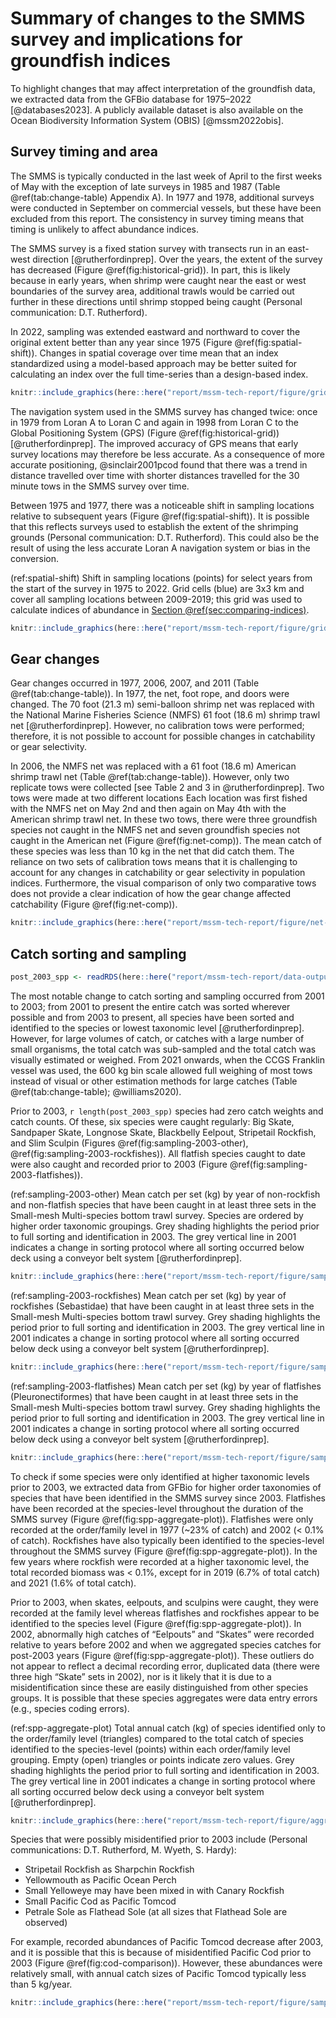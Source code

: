# Summary of changes to the SMMS survey and implications for groundfish indices {#sec:summary-of-changes}

To highlight changes that may affect interpretation of the groundfish data, we extracted data from the GFBio database for 1975--2022 [@databases2023].
A publicly available dataset is also available on the Ocean Biodiversity Information System (OBIS) [@mssm2022obis].

## Survey timing and area

The SMMS is typically conducted in the last week of April to the first weeks of May with the exception of late surveys in 1985 and 1987 (Table \@ref(tab:change-table) Appendix A).
In 1977 and 1978, additional surveys were conducted in September on commercial vessels, but these have been excluded from this report.
The consistency in survey timing means that timing is unlikely to affect abundance indices. 

The SMMS survey is a fixed station survey with transects run in an east-west direction [@rutherfordinprep].
Over the years, the extent of the survey has decreased (Figure \@ref(fig:historical-grid)).
In part, this is likely because in early years, when shrimp were caught near the east or west boundaries of the survey area, additional trawls would be carried out further in these directions until shrimp stopped being caught (Personal communication: D.T. Rutherford).

In 2022, sampling was extended eastward and northward to cover the original extent better than any year since 1975 (Figure \@ref(fig:spatial-shift)).
Changes in spatial coverage over time mean that an index standardized using a model-based approach may be better suited for calculating an index over the full time-series than a design-based index.

```r

knitr::include_graphics(here::here("report/mssm-tech-report/figure/grid-historical-nav-changes_no-points.png"), dpi = NA)

```

The navigation system used in the SMMS survey has changed twice: once in 1979 from Loran A to Loran C and again in 1998 from Loran C to the Global Positioning System (GPS) (Figure \@ref(fig:historical-grid)) [@rutherfordinprep].
The improved accuracy of GPS means that early survey locations may therefore be less accurate.
As a consequence of more accurate positioning, @sinclair2001pcod found that there was a trend in distance travelled over time with shorter distances travelled for the 30 minute tows in the SMMS survey over time.

Between 1975 and 1977, there was a noticeable shift in sampling locations relative to subsequent years (Figure \@ref(fig:spatial-shift)).
It is possible that this reflects surveys used to establish the extent of the shrimping grounds (Personal communication: D.T. Rutherford). 
This could also be the result of using the less accurate Loran A navigation system or bias in the conversion.

<!-- caption -->
(ref:spatial-shift) Shift in sampling locations (points) for select years from the start of the survey in 1975 to 2022. Grid cells (blue) are 3x3 km and cover all sampling locations between 2009-2019; this grid was used to calculate indices of abundance in [Section \@ref(sec:comparing-indices)](#sec:comparing-indices).

```r
knitr::include_graphics(here::here("report/mssm-tech-report/figure/grid-spatial-sampling-changes.png"), dpi = NA)
```

## Gear changes

Gear changes occurred in 1977, 2006, 2007, and 2011 (Table \@ref(tab:change-table)).
In 1977, the net, foot rope, and doors were changed.
The 70 foot (21.3 m) semi-balloon shrimp net was replaced with the National Marine Fisheries Science (NMFS) 61 foot (18.6 m) shrimp trawl net [@rutherfordinprep].
However, no calibration tows were performed; therefore, it is not possible to 
account for possible changes in catchability or gear selectivity.

In 2006, the NMFS net was replaced with a 61 foot (18.6 m) American shrimp trawl net (Table \@ref(tab:change-table)).
However, only two replicate tows were collected [see Table 2 and 3 in @rutherfordinprep].
Two tows were made at two different locations
Each location was first fished with the NMFS net on May 2nd and then again on May 4th with the American shrimp trawl net.
In these two tows, there were three groundfish species not caught in the NMFS net and seven groundfish species not caught in the American net (Figure \@ref(fig:net-comp)).
The mean catch of these species was less than 10 kg in the net that did catch them.
The reliance on two sets of calibration tows means that it is challenging to account for any changes in catchability or gear selectivity in population indices. 
Furthermore, the visual comparison of only two comparative tows does not provide a clear indication of how the gear change affected catchability (Figure \@ref(fig:net-comp)).

```r
knitr::include_graphics(here::here("report/mssm-tech-report/figure/net-comp.png"), dpi = NA)
```

## Catch sorting and sampling

```r
post_2003_spp <- readRDS(here::here("report/mssm-tech-report/data-outputs/post-2003-spp.rds"))
```

The most notable change to catch sorting and sampling occurred from 2001 to 2003; from 2001 to present the entire catch was sorted wherever possible and from 2003 to present, all species have been sorted and identified to the species or lowest taxonomic level [@rutherfordinprep].
However, for large volumes of catch, or catches with a large number of small organisms, the total catch was sub-sampled and the total catch was visually estimated or weighed.
From 2021 onwards, when the CCGS Franklin vessel was used, the 600 kg bin scale allowed full weighing of most tows instead of visual or other estimation methods for large catches (Table \@ref(tab:change-table); @williams2020).

Prior to 2003, `r length(post_2003_spp)` species had zero catch weights and catch counts.
Of these, six species were caught regularly: Big Skate, Sandpaper Skate, Longnose Skate, Blackbelly Eelpout, Stripetail Rockfish, and Slim Sculpin (Figures \@ref(fig:sampling-2003-other), \@ref(fig:sampling-2003-rockfishes)).
All flatfish species caught to date were also caught and recorded prior to 2003 (Figure \@ref(fig:sampling-2003-flatfishes)).

<!-- caption -->
(ref:sampling-2003-other) Mean catch per set (kg) by year of non-rockfish and non-flatfish species that have been caught in at least three sets in the Small-mesh Multi-species bottom trawl survey. Species are ordered by higher order taxonomic groupings. Grey shading highlights the period prior to full sorting and identification in 2003. The grey vertical line in 2001 indicates a change in sorting protocol where all sorting occurred below deck using a conveyor belt system [@rutherfordinprep].

```r
knitr::include_graphics(here::here("report/mssm-tech-report/figure/sampling-2003-other.png"), dpi = NA)
```

 <!-- caption -->
(ref:sampling-2003-rockfishes) Mean catch per set (kg) by year of rockfishes (Sebastidae) that have been caught in at least three sets in the Small-mesh Multi-species bottom trawl survey. Grey shading highlights the period prior to full sorting and identification in 2003. The grey vertical line in 2001 indicates a change in sorting protocol where all sorting occurred below deck using a conveyor belt system [@rutherfordinprep].

```r
knitr::include_graphics(here::here("report/mssm-tech-report/figure/sampling-2003-rockfishes.png"), dpi = NA)
```


<!-- caption -->
(ref:sampling-2003-flatfishes) Mean catch per set (kg) by year of flatfishes (Pleuronectiformes) that have been caught in at least three sets in the Small-mesh Multi-species bottom trawl survey. Grey shading highlights the period prior to full sorting and identification in 2003. The grey vertical line in 2001 indicates a change in sorting protocol where all sorting occurred below deck using a conveyor belt system [@rutherfordinprep].

```r
knitr::include_graphics(here::here("report/mssm-tech-report/figure/sampling-2003-flatfishes.png"), dpi = NA)
```

To check if some species were only identified at higher taxonomic levels prior to 2003, we extracted data from GFBio for higher order taxonomies of species that have been identified in the SMMS survey since 2003.
Flatfishes have been recorded at the species-level throughout the duration of the SMMS survey (Figure \@ref(fig:spp-aggregate-plot)). 
Flatfishes were only recorded at the order/family level in 1977 (~23\% of catch) and 2002 (< 0.1\% of catch). 
Rockfishes have also typically been identified to the species-level throughout the SMMS survey (Figure \@ref(fig:spp-aggregate-plot)). 
In the few years where rockfish were recorded at a higher taxonomic level, the total recorded biomass was < 0.1\%, except for in 2019 (6.7\% of total catch) and 2021 (1.6% of total catch). 

Prior to 2003, when skates, eelpouts, and sculpins were caught, they were recorded at the family level whereas flatfishes and rockfishes appear to be identified to the species level (Figure \@ref(fig:spp-aggregate-plot)).
In 2002, abnormally high catches of "Eelpouts" and "Skates" were recorded relative to years before 2002 and when we aggregated species catches for post-2003 years (Figure \@ref(fig:spp-aggregate-plot)).
These outliers do not appear to reflect a decimal recording error, duplicated data (there were three high "Skate" sets in 2002), nor is it likely that it is due to a misidentification since these are easily distinguished from other species groups.
It is possible that these species aggregates were data entry errors (e.g., species coding errors).

\clearpage
\blandscape

<!-- caption -->
(ref:spp-aggregate-plot) Total annual catch (kg) of species identified only to the order/family level (triangles) compared to the total catch of species identified to the species-level (points) within each order/family level grouping. Empty (open) triangles or points indicate zero values. Grey shading highlights the period prior to full sorting and identification in 2003. The grey vertical line in 2001 indicates a change in sorting protocol where all sorting occurred below deck using a conveyor belt system [@rutherfordinprep].

```r
knitr::include_graphics(here::here("report/mssm-tech-report/figure/aggregated-id-level-plot.png"), dpi = NA)
```

\elandscape
\clearpage

Species that were possibly misidentified prior to 2003 include (Personal communications: D.T. Rutherford, M. Wyeth, S. Hardy):

- Stripetail Rockfish as Sharpchin Rockfish
- Yellowmouth as Pacific Ocean Perch
- Small Yelloweye may have been mixed in with Canary Rockfish
- Small Pacific Cod as Pacific Tomcod
- Petrale Sole as Flathead Sole (at all sizes that Flathead Sole are observed)

For example, recorded abundances of Pacific Tomcod decrease after 2003, and it is possible that this is because of misidentified Pacific Cod prior to 2003 (Figure \@ref(fig:cod-comparison)).
However, these abundances were relatively small, with annual catch sizes of Pacific Tomcod typically less than 5 kg/year.

```r
knitr::include_graphics(here::here("report/mssm-tech-report/figure/sampling-cod.png"), dpi = NA)
```

\clearpage
